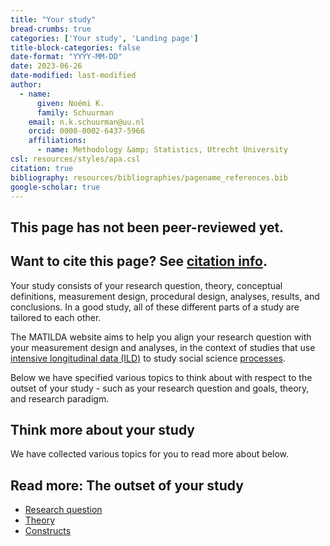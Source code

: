 ```yaml
---
title: "Your study"
bread-crumbs: true
categories: ['Your study', 'Landing page']
title-block-categories: false
date-format: "YYYY-MM-DD"
date: 2023-06-26
date-modified: last-modified
author:
  - name:
      given: Noémi K.
      family: Schuurman
    email: n.k.schuurman@uu.nl
    orcid: 0000-0002-6437-5966
    affiliations:
      - name: Methodology &amp; Statistics, Utrecht University
csl: resources/styles/apa.csl
citation: true
bibliography: resources/bibliographies/pagename_references.bib
google-scholar: true
---
```


::: callout-caution
## This page has not been peer-reviewed yet.
:::

::: callout-note
## Want to cite this page? See [citation info](your-study.html#citation).
:::

Your study consists of your research question, theory, conceptual definitions, measurement design, procedural design, analyses, results, and conclusions. In a good study, all of these different parts of a study are tailored to each other. 

The MATILDA website aims to help you align your research question with your measurement design and analyses, in the context of studies that use [intensive longitudinal data (ILD)](intensive-longitudinal-data.qmd) to study social science [processes](processes.qmd). 

Below we have specified various topics to think about with respect to the outset of your study - such as your research question and goals, theory, and research paradigm. 

## Think more about your study

We have collected various topics for you to read more about below.

::: {.callout-note collapse="false"}
## Read more: The outset of your study
-   [Research question](your-study/research-question.qmd)
-   [Theory](your-study/theory-formation.qmd)
-   [Constructs](your-study/constructs.qmd)
:::

